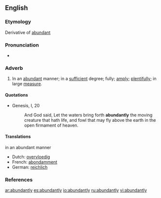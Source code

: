 ==English==

===Etymology===
Derivative of [[abundant]]

===Pronunciation===
*{{audio|en-us-abundantly.ogg|Audio (US)}}

===Adverb===
{{en-adv}}

# In an [[abundant]] manner; in a [[sufficient]] degree; fully; [[amply]]; [[plentifully]]; in large [[measure]].

====Quotations====
*{{RQ:AV}} Genesis, I, 20
*: And God said, Let the waters bring forth '''abundantly''' the moving creature that hath life, and fowl that may fly above the earth in the open firmament of heaven.

====Translations====
;in an abundant manner
{{top}}
*Dutch: [[overvloedig]]
*French: [[abondamment]]
*German: [[reichlich]]
{{mid}}
{{bottom}}

===References===
{{R:Century 1911}}
{{R:Webster 1913}}

[[ar:abundantly]]
[[es:abundantly]]
[[io:abundantly]]
[[ru:abundantly]]
[[vi:abundantly]]